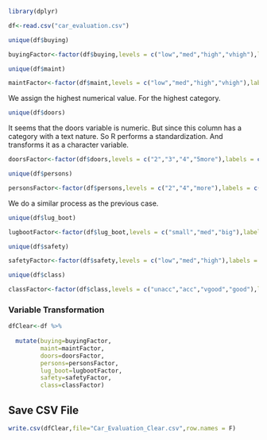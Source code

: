 ```{r message=FALSE, warning=FALSE}
library(dplyr)
```


```{r}
df<-read.csv("car_evaluation.csv")
```


```{r}
unique(df$buying)
```


```{r}
buyingFactor<-factor(df$buying,levels = c("low","med","high","vhigh"),labels = c(0,1,2,3))
```


```{r}
unique(df$maint)
```


```{r}
maintFactor<-factor(df$maint,levels = c("low","med","high","vhigh"),labels = c(0,1,2,3))
```


We assign the highest numerical value. For the highest category.


```{r}
unique(df$doors)
```

It seems that the doors variable is numeric. But since this column has a category with a text nature. So R performs a standardization. And transforms it as a character variable.


```{r}
doorsFactor<-factor(df$doors,levels = c("2","3","4","5more"),labels = c(2,3,4,5))
```



```{r}
unique(df$persons)
```

```{r}
personsFactor<-factor(df$persons,levels = c("2","4","more"),labels = c(2,4,5))
```

We do a similar process as the previous case.


```{r}
unique(df$lug_boot)
```
```{r}
lugbootFactor<-factor(df$lug_boot,levels = c("small","med","big"),labels = c(0,1,2))
```


```{r}
unique(df$safety)
```

```{r}
safetyFactor<-factor(df$safety,levels = c("low","med","high"),labels = c(0,1,2))
```



```{r}
unique(df$class)
```

```{r}
classFactor<-factor(df$class,levels = c("unacc","acc","vgood","good"),labels = c(0,1,2,3))
```


### Variable Transformation


```{r}
dfClear<-df %>%
  
  mutate(buying=buyingFactor,
         maint=maintFactor,
         doors=doorsFactor,
         persons=personsFactor,
         lug_boot=lugbootFactor,
         safety=safetyFactor,
         class=classFactor)
```



## Save CSV File


```{r}
write.csv(dfClear,file="Car_Evaluation_Clear.csv",row.names = F)
```

